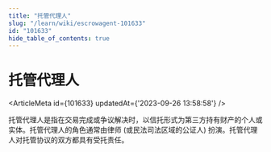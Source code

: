 ```yaml
---
title: "托管代理人"
slug: "/learn/wiki/escrowagent-101633"
id: "101633"
hide_table_of_contents: true
---
```



# 托管代理人

<ArticleMeta id={101633} updatedAt={'2023-09-26 13:58:58'} />
<div className='border-solid border-b border-t-0 my-4 border-[var(--ifm-color-gray-300)]' />

托管代理人是指在交易完成或争议解决时，以信托形式为第三方持有财产的个人或实体。托管代理人的角色通常由律师 (或民法司法区域的公证人) 扮演。托管代理人对托管协议的双方都具有受托责任。
